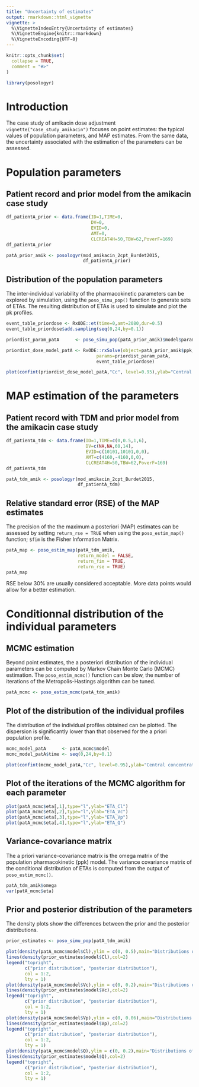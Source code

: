 ```yaml
---
title: "Uncertainty of estimates"
output: rmarkdown::html_vignette
vignette: >
  %\VignetteIndexEntry{Uncertainty of estimates}
  %\VignetteEngine{knitr::rmarkdown}
  %\VignetteEncoding{UTF-8}
---
```


```r
knitr::opts_chunk$set(
  collapse = TRUE,
  comment = "#>"
)
```

```r
library(posologyr)
```

# Introduction

The case study of amikacin dose adjustment `vignette("case_study_amikacin")` focuses on point estimates: the typical values of population parameters, and MAP estimates. From the same data, the uncertainty associated with the estimation of the parameters can be assessed.

# Population parameters

## Patient record and prior model from the amikacin case study

```r
df_patientA_prior <- data.frame(ID=1,TIME=0,
                                DV=0,
                                EVID=0,
                                AMT=0,
                                CLCREAT4H=50,TBW=62,PoverF=169)
df_patientA_prior
```

```r
patA_prior_amik <- posologyr(mod_amikacin_2cpt_Burdet2015,
                             df_patientA_prior)
```

## Distribution of the population parameters

The inter-individual variability of the pharmacokinetic parameters can be explored by simulation, using the `poso_simu_pop()` function to generate sets of ETAs. The resulting distribution of ETAs is used to simulate and plot the pk profiles.

```r
event_table_priordose <- RxODE::et(time=0,amt=2080,dur=0.5)
event_table_priordose$add.sampling(seq(0,24,by=0.1))

priordist_param_patA      <- poso_simu_pop(patA_prior_amik)$model$params

priordist_dose_model_patA <- RxODE::rxSolve(object=patA_prior_amik$ppk_model,
                                  params=priordist_param_patA,
                                  event_table_priordose)

plot(confint(priordist_dose_model_patA,"Cc", level=0.95),ylab="Central concentration")
```

# MAP estimation of the parameters

## Patient record with TDM and prior model from the amikacin case study

```r
df_patientA_tdm <- data.frame(ID=1,TIME=c(0,0.5,1,6),
                              DV=c(NA,NA,60,14),
                              EVID=c(10101,10101,0,0),
                              AMT=c(4160,-4160,0,0),
                              CLCREAT4H=50,TBW=62,PoverF=169)
df_patientA_tdm
```

```r
patA_tdm_amik <- posologyr(mod_amikacin_2cpt_Burdet2015,
                           df_patientA_tdm)
```

## Relative standard error (RSE) of the MAP estimates

The precision of the the maximum a posteriori (MAP) estimates can be assessed by setting `return_rse = TRUE` when using the `poso_estim_map()` function; `$fim` is the Fisher Information Matrix. 

```r
patA_map <- poso_estim_map(patA_tdm_amik,
                           return_model = FALSE,
                           return_fim = TRUE,
                           return_rse = TRUE)
patA_map
```

RSE below 30% are usually considered acceptable. More data points would allow for a better estimation.

# Conditionnal distribution of the individual parameters

## MCMC estimation
Beyond point estimates, the a posteriori distribution of the individual parameters can be computed by Markov Chain Monte Carlo (MCMC) estimation. The `poso_estim_mcmc()` function can be slow, the number of iterations of the Metropolis-Hastings algorithm can be tuned.

```r
patA_mcmc <- poso_estim_mcmc(patA_tdm_amik)
```

## Plot of the distribution of the individual profiles

The distribution of the individual profiles obtained can be plotted. The dispersion is significantly lower than that observed for the a priori population profile.

```r
mcmc_model_patA      <- patA_mcmc$model
mcmc_model_patA$time <- seq(0,24,by=0.1) 

plot(confint(mcmc_model_patA,"Cc", level=0.95),ylab="Central concentration")
```

## Plot of the iterations of the MCMC algorithm for each parameter

```r
plot(patA_mcmc$eta[,1],type="l",ylab="ETA_Cl")
plot(patA_mcmc$eta[,2],type="l",ylab="ETA_Vc")
plot(patA_mcmc$eta[,3],type="l",ylab="ETA_Vp")
plot(patA_mcmc$eta[,4],type="l",ylab="ETA_Q")
```

## Variance-covariance matrix

The a priori variance-covariance matrix is the omega matrix of the population pharmacokinetic (ppk) model. The variance covariance matrix of the conditional distribution of ETAs is computed from the output of `poso_estim_mcmc()`.

```r
patA_tdm_amik$omega
var(patA_mcmc$eta)
```

## Prior and posterior distribution of the parameters

The density plots show the differences between the prior and the posterior distributions.

```r
prior_estimates <- poso_simu_pop(patA_tdm_amik)

plot(density(patA_mcmc$model$Cl),ylim = c(0, 0.5),main="Distributions of Cl")
lines(density(prior_estimates$model$Cl),col=2)
legend("topright",
       c("prior distribution", "posterior distribution"),
       col = 1:2,
       lty = 1)
plot(density(patA_mcmc$model$Vc),ylim = c(0, 0.2),main="Distributions of Vc")
lines(density(prior_estimates$model$Vc),col=2)
legend("topright",
       c("prior distribution", "posterior distribution"),
       col = 1:2,
       lty = 1)
plot(density(patA_mcmc$model$Vp),ylim = c(0, 0.06),main="Distributions of Vp")
lines(density(prior_estimates$model$Vp),col=2)
legend("topright",
       c("prior distribution", "posterior distribution"),
       col = 1:2,
       lty = 1)
plot(density(patA_mcmc$model$Q),ylim = c(0, 0.2),main="Distributions of Q")
lines(density(prior_estimates$model$Q),col=2)
legend("topright",
       c("prior distribution", "posterior distribution"),
       col = 1:2,
       lty = 1)
```
